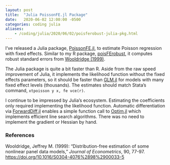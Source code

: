 ```yaml
---
layout: post
title:  "Julia PoissonFE.jl Package"
date:   2020-06-02 12:00:00 -0500
categories: coding julia
aliases:
    - /coding/julia/2020/06/02/poisferobust-julia-pkg.html
---
```


I've released a Julia package, [PoissonFE.jl](https://github.com/ew-git/PoissonFE.jl), to estimate Poisson regression with fixed effects. 
Similar to my R package, [poisFErobust](https://cran.r-project.org/package=poisFErobust), it computes robust standard errors from [Wooldridge (1999)](https://doi.org/10.1016/S0304-4076%2898%2900033-5).

The Julia package is quite a bit faster than R. 
Aside from the raw speed improvement of Julia, it implements the likelihood function without the fixed effects parameters, so it should be faster than [GLM.jl](https://github.com/JuliaStats/GLM.jl) for models with many fixed effect levels (thousands). 
The estimates should match Stata's command, `xtpoisson y x, fe vce(r)`.

I continue to be impressed by Julia's ecosystem. 
Estimating the coefficients only required implementing the likelihood function. 
Automatic differentiation via [ForwardDiff.jl](https://github.com/JuliaDiff/ForwardDiff.jl) enables a simple function call to [Optim.jl](https://github.com/JuliaNLSolvers/Optim.jl) which implements efficient line search algorithms. 
There was no need to implement the gradient or Hessian by hand. 

### References
Wooldridge, Jeffrey M. (1999): "Distribution-free estimation of some nonlinear panel data models," *Journal of Econometrics*, 90, 77-97. [https://doi.org/10.1016/S0304-4076%2898%2900033-5](https://doi.org/10.1016/S0304-4076%2898%2900033-5)
